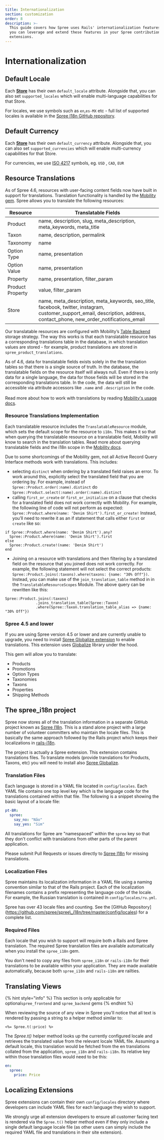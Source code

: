 ```yaml
---
title: Internationalization
section: customization
order: 8
description: >-
  This guide covers how Spree uses Rails' internationalization features, and how
  you can leverage and extend these features in your Spree contributions and
  extensions.
---
```


# Internationalization

## Default Locale

Each [**Store**](../internals/stores.md) has their own `default_locale` attribute. Alongside that, you can also set `supported_locales` which will enable multi-language capabilities for that Store.

For locales, we use symbols such as `en`,`es-MX` etc - full list of supported locales is available in the [Spree I18n GitHub repository](https://github.com/spree-contrib/spree\_i18n/tree/master/config/locales).

## Default Currency

Each [**Store**](../internals/stores.md) has their own `default_currency` attribute. Alongside that, you can also set  `supported_currencies` which will enable multi-currency capabilities for that Store.

For currencies, we use [ISO 4217](https://en.wikipedia.org/wiki/ISO\_4217) symbols, eg. `USD` , `CAD`, `EUR`

## Resource Translations

As of Spree 4.6, resources with user-facing content fields now have built in support for translations. Translation functionality is handled by the [Mobility gem](https://github.com/shioyama/mobility). Spree allows you to translate the following resources:

| Resource         | Translatable Fields                                                                                                                                                                 |
| ---------------- | ----------------------------------------------------------------------------------------------------------------------------------------------------------------------------------- |
| Product          | name, description, slug, meta\_description, meta\_keywords, meta\_title                                                                                                             |
| Taxon            | name, description, permalink                                                                                                                                                        |
| Taxonomy         | name                                                                                                                                                                                |
| Option Type      | name, presentation                                                                                                                                                                  |
| Option Value     | name, presentation                                                                                                                                                                  |
| Property         | name, presentation, filter\_param                                                                                                                                                   |
| Product Property | value, filter\_param                                                                                                                                                                |
| Store            | name, meta\_description, meta\_keywords, seo\_title, facebook, twitter, instagram, customer\_support\_email, description, address, contact\_phone, new\_order\_notifications\_email |

Our translatable resources are configured with Mobility’s [Table Backend](https://github.com/shioyama/mobility#table-backend-like-globalize) storage strategy. The way this works is that each translatable resource has a corresponding translations table in the database, in which translation values are stored - for example, product translations are stored in `spree_product_translations`.

As of 4.6, data for translatable fields exists solely in the the translation tables so that there is a single source of truth. In the database, the translatable fields on the resource itself will always null. Even if there is only data for a single language, the data for those fields will be stored in the corresponding translations table. In the code, the data will still be accessible via attribute accessors like `.name` and `.description` in the code.\
\
Read more about how to work with translations by reading [Mobility's usage docs](https://github.com/shioyama/mobility#usage).

### Resource Translations Implementation

Each translatable resource includes the `TranslatableResource` module, which sets the default scope for the resource to `i18n`. This makes it so that when querying the translatable resource on a translatable field, Mobility will know to search in the translation tables. Read more about querying translatable fields and the i18n scope in the [Mobility docs](https://github.com/shioyama/mobility#querying).

Due to some shortcomings of the Mobility gem, not all Active Record Query Interface methods work with translations. This includes:

* selecting `distinct` when ordering by a translated field raises an error. To work around this, explicitly select the translated field that you are ordering by. For example, instead of `Spree::Product.order(:name).distinct` do `Spree::Product.select(:name).order(:name).distinct`
* calling `first_or_create` or `first_or_initialize` on a clause that checks for a translated field does not work correctly with Mobility. For example, the following line of code will not perform as expected: `Spree::Product.where(name: ‘Denim Shirt').first_or_create!` Instead, you’ll need to rewrite it as an if statement that calls either `first` or `create` like so:

```
if Spree::Product.where(name: 'Denim Shirt').any?
  Spree::Product.where(name: 'Denim Shirt').first
else
  Spree::Product.create!(name: 'Denim Shirt')
end
```

* Joining on a resource with translations and then filtering by a translated field on the resource that you joined does not work correctly. For example, the following statement will not select the correct products: `Spree::Product.joins(:taxons).where(taxons: {name: "30% Off"})`. Instead, you can make use of the `join_translation_table` method in in the `TranslatableResourceScopes` Module. The above query can be rewritten like this:

```
Spree::Product.joins(:taxons)
              .joins_translation_table(Spree::Taxon)
              .where(Spree::Taxon.translation_table_alias => {name: "30% Off"})
```

### Spree 4.5 and lower

If you are using Spree version 4.5 or lower and are currently unable to upgrade, you need to install [Spree Globalize extension](https://github.com/spree-contrib/spree\_globalize) to enable translations. This extension uses [Globalize](https://github.com/globalize/globalize) library under the hood.

This gem will allow you to translate:

* Products
* Promotions
* Option Types
* Taxonomies
* Taxons
* Properties
* Shipping Methods

## The spree\_i18n project

Spree now stores all of the translation information in a separate GitHub project known as [Spree I18n](https://github.com/spree/spree\_i18n). This is a stand alone project with a large number of volunteer committers who maintain the locale files. This is basically the same approach followed by the Rails project which keeps their localizations in [rails-i18n](https://github.com/svenfuchs/rails-i18n).

The project is actually a Spree extension. This extension contains translations files. To translate models (provide translations for Products, Taxons, etc) you will need to install also [Spree Globalize](https://github.com/spree-contrib/spree\_globalize).

### Translation Files

Each language is stored in a YAML file located in `config/locales`. Each YAML file contains one top level key which is the language code for the translations contained within that file. The following is a snippet showing the basic layout of a locale file:

```yaml
pt-BR:
  spree:
    say_no: "Não"
    say_yes: "Sim"
```

&#x20;All translations for Spree are "namespaced" within the `spree` key so that they don't conflict with translations from other parts of the parent application.

Please submit Pull Requests or issues directly to [Spree I18n](https://github.com/spree/spree\_i18n) for missing translations.

### Localization Files

Spree maintains its localization information in a YAML file using a naming convention similar to that of the Rails project. Each of the localization filenames contains a prefix representing the language code of the locale. For example, the Russian translation is contained in `config/locales/ru.yml`.

&#x20;Spree has over 43 locale files and counting. See the \[GitHub Repository]\(https://github.com/spree/spree\_i18n/tree/master/config/locales) for a complete list.

### Required Files

Each locale that you wish to support will require both a Rails and Spree translation. The required Spree translation files are available automatically when you install the `spree_i18n` gem.

You don't need to copy any files from `spree_i18n` or `rails-i18n` for their translations to be available within your application. They are made available automatically, because both `spree_i18n` and `rails-i18n` are railties.

## Translating Views

{% hint style="info" %}
This section is only applicable for  optional`spree_frontend` and `spree_backend` gems
{% endhint %}

When reviewing the source of any view in Spree you'll notice that all text is rendered by passing a string to a helper method similar to:

```
<%= Spree.t(:price) %>
```

The _Spree.t()_ helper method looks up the currently configured locale and retrieves the translated value from the relevant locale YAML file. Assuming a default locale, this translation would be fetched from the en translations collated from the application, `spree_i18n` and `rails-i18n`. Its relative key within those translation files would need to be this:

```yaml
en:
  spree:
    price: Price
```

## Localizing Extensions

Spree extensions can contain their own `config/locales` directory where developers can include YAML files for each language they wish to support.

We strongly urge all extension developers to ensure all customer facing text is rendered via the `Spree.t()` helper method even if they only include a single default language locale file (as other users can simply include the required YAML file and translations in their site extension).
